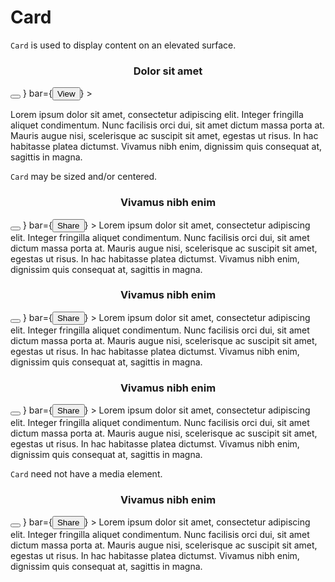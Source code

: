 
<Meta title="Card" component={Card} />

# Card

`Card` is used to display content on an elevated surface.

<Preview>
  <Story name="card">
    <Card
      height="md"
      title={
        <Img className="card-border dark" size="fill" src="/static/thames.jpg" preview={thamesPreview}>
          <Container fill padded>
            <Grid fill justify="space-between" cjustify="flex-end" align="center">
              <Column>
                <h3>Dolor sit amet</h3>
              </Column>
              <Column>
                <Button label="favorite">
                  <FaIcon icon="heart" />
                </Button>
              </Column>
            </Grid>
          </Container>
        </Img>
      }
      bar={<Button>View</Button>}
    >
      <Container padded>
        <Section subsection title="Hello, World">
          <p>
            Lorem ipsum dolor sit amet, consectetur adipiscing elit. Integer
            fringilla aliquet condimentum. Nunc facilisis orci dui, sit amet dictum
            massa porta at. Mauris augue nisi, scelerisque ac suscipit sit amet,
            egestas ut risus. In hac habitasse platea dictumst. Vivamus nibh enim,
            dignissim quis consequat at, sagittis in magna.
          </p>
        </Section>
      </Container>
    </Card>
  </Story>
</Preview>

`Card` may be sized and/or centered.

<Preview>
  <Story name="card size">
    <div>
      <Card
        height="lg"
        width="lg"
        title={
          <Img className="card-border dark" size="fill" src="/static/thames.jpg" preview={thamesPreview}>
            <Container fill padded>
              <Grid fill justify="space-between" cjustify="flex-end" align="center">
                <Column>
                  <h3>Vivamus nibh enim</h3>
                </Column>
                <Column>
                  <Button label="favorite">
                    <FaIcon icon="heart" />
                  </Button>
                </Column>
              </Grid>
            </Container>
          </Img>
        }
        bar={<Button>Share</Button>}
      >
        <Container padded>
          Lorem ipsum dolor sit amet, consectetur adipiscing elit. Integer fringilla
          aliquet condimentum. Nunc facilisis orci dui, sit amet dictum massa porta
          at. Mauris augue nisi, scelerisque ac suscipit sit amet, egestas ut risus.
          In hac habitasse platea dictumst. Vivamus nibh enim, dignissim quis
          consequat at, sagittis in magna.
          <Description label="Project" item="Nuke" />
          <Description label="Language" item="Javascript" />
        </Container>
      </Card>
      <Card
        height="md"
        width="md"
        title={
          <Img className="card-border dark" size="fill" src="/static/thames.jpg" preview={thamesPreview}>
            <Container fill padded>
              <Grid fill justify="space-between" cjustify="flex-end" align="center">
                <Column>
                  <h3>Vivamus nibh enim</h3>
                </Column>
                <Column>
                  <Button label="favorite">
                    <FaIcon icon="heart" />
                  </Button>
                </Column>
              </Grid>
            </Container>
          </Img>
        }
        bar={<Button>Share</Button>}
      >
        <Container padded>
          Lorem ipsum dolor sit amet, consectetur adipiscing elit. Integer fringilla
          aliquet condimentum. Nunc facilisis orci dui, sit amet dictum massa porta
          at. Mauris augue nisi, scelerisque ac suscipit sit amet, egestas ut risus.
          In hac habitasse platea dictumst. Vivamus nibh enim, dignissim quis
          consequat at, sagittis in magna.
        </Container>
      </Card>
      <Card
        center
        height="sm"
        width="sm"
        title={
          <Img className="card-border dark" size="fill" src="/static/thames.jpg" preview={thamesPreview}>
            <Container fill padded>
              <Grid fill justify="space-between" cjustify="flex-end" align="center">
                <Column>
                  <h3>Vivamus nibh enim</h3>
                </Column>
                <Column>
                  <Button label="favorite">
                    <FaIcon icon="heart" />
                  </Button>
                </Column>
              </Grid>
            </Container>
          </Img>
        }
        bar={<Button>Share</Button>}
      >
        <Container padded>
          Lorem ipsum dolor sit amet, consectetur adipiscing elit. Integer fringilla
          aliquet condimentum. Nunc facilisis orci dui, sit amet dictum massa porta
          at. Mauris augue nisi, scelerisque ac suscipit sit amet, egestas ut risus.
          In hac habitasse platea dictumst. Vivamus nibh enim, dignissim quis
          consequat at, sagittis in magna.
        </Container>
      </Card>
    </div>
  </Story>
</Preview>

`Card` need not have a media element.

<Preview>
  <Story name="card text">
    <Card
      title={
        <Container fill padded>
          <Grid fill justify="space-between" cjustify="flex-end" align="center">
            <Column>
              <h3>Vivamus nibh enim</h3>
            </Column>
            <Column>
              <Button label="favorite">
                <FaIcon icon="heart" />
              </Button>
            </Column>
          </Grid>
        </Container>
      }
      bar={<Button>Share</Button>}
    >
      <Container padded>
        Lorem ipsum dolor sit amet, consectetur adipiscing elit. Integer fringilla
        aliquet condimentum. Nunc facilisis orci dui, sit amet dictum massa porta
        at. Mauris augue nisi, scelerisque ac suscipit sit amet, egestas ut risus.
        In hac habitasse platea dictumst. Vivamus nibh enim, dignissim quis
        consequat at, sagittis in magna.
      </Container>
    </Card>
  </Story>
</Preview>
